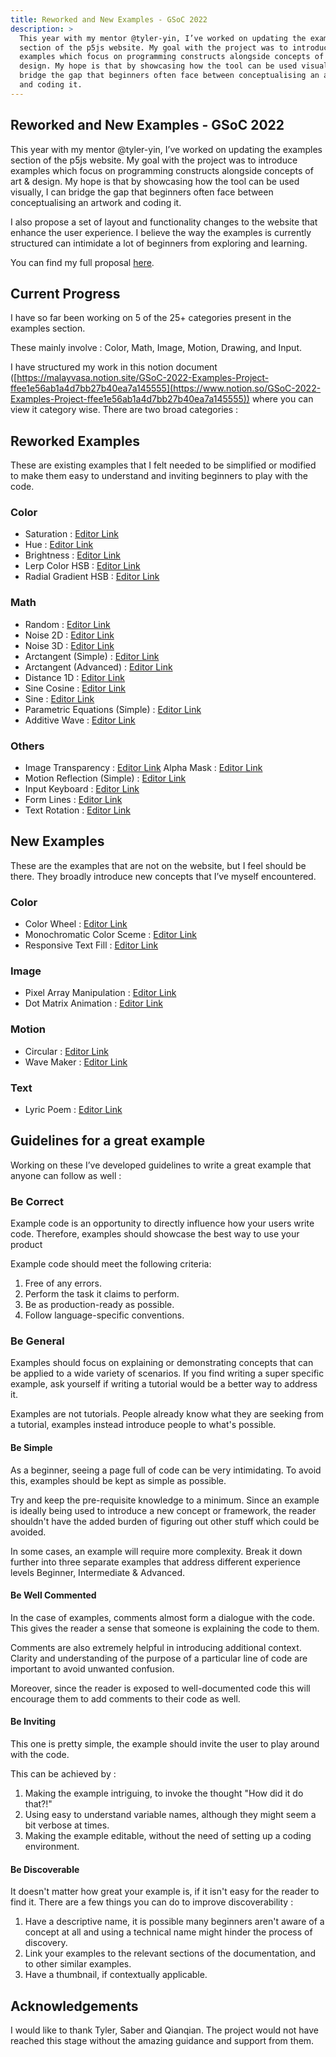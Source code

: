 ```yaml
---
title: Reworked and New Examples - GSoC 2022
description: >
  This year with my mentor @tyler-yin, I’ve worked on updating the examples
  section of the p5js website. My goal with the project was to introduce
  examples which focus on programming constructs alongside concepts of art &
  design. My hope is that by showcasing how the tool can be used visually, I can
  bridge the gap that beginners often face between conceptualising an artwork
  and coding it.
---
```

## Reworked and New Examples - GSoC 2022

This year with my mentor @tyler-yin, I’ve worked on updating the examples section of the p5js website. My goal with the project was to introduce examples which focus on programming constructs alongside concepts of art & design. My hope is that by showcasing how the tool can be used visually, I can bridge the gap that beginners often face between conceptualising an artwork and coding it.

I also propose a set of layout and functionality changes to the website that enhance the user experience. I believe the way the examples is currently structured can intimidate a lot of beginners from exploring and learning.

You can find my full proposal [here](https://summerofcode.withgoogle.com/media/user/bad5e07f0969/proposal/gAAAAABjD1624v_zls-M-HNtpmsqjHRz0xzwXQuSzMLP3JgcdJ2uEMqJ5r4URH1Gk4qmJFMhS3f2zuuAvFglM-TFS2VWbtQGjccnF3FzmW6FwG1T4l6Y9I4=.pdf).

## Current Progress

I have so far been working on 5 of the 25+ categories present in the examples section.

These mainly involve : Color, Math, Image, Motion, Drawing, and Input.

I have structured my work in this notion document ([https://malayvasa.notion.site/GSoC-2022-Examples-Project-ffee1e56ab1a4d7bb27b40ea7a145555](https://www.notion.so/GSoC-2022-Examples-Project-ffee1e56ab1a4d7bb27b40ea7a145555)) where you can view it category wise. There are two broad categories :

## Reworked Examples

These are existing examples that I felt needed to be simplified or modified to make them easy to understand and inviting beginners to play with the code.

### Color

* Saturation : [Editor Link](https://editor.p5js.org/malayvasa2001/sketches/D_diJGx3z)
* Hue : [Editor Link](https://editor.p5js.org/malayvasa2001/sketches/cp-vOyVaN)
* Brightness : [Editor Link](https://editor.p5js.org/malayvasa2001/sketches/ePCMD0Qva)
* Lerp Color HSB : [Editor Link](https://editor.p5js.org/malayvasa2001/sketches/MXJuQ6PXQ)
* Radial Gradient HSB : [Editor Link](https://editor.p5js.org/malayvasa2001/sketches/oLbAZAYiu)

### Math

* Random : [Editor Link](https://editor.p5js.org/malayvasa2001/sketches/q4UHuGgOf)
* Noise 2D : [Editor Link](https://editor.p5js.org/malayvasa2001/sketches/vMJrphk9M)
* Noise 3D : [Editor Link](https://editor.p5js.org/malayvasa2001/sketches/lk1oVQzbx)
* Arctangent (Simple) : [Editor Link](https://editor.p5js.org/malayvasa2001/sketches/jaiw_N5sb)
* Arctangent (Advanced) : [Editor Link](https://editor.p5js.org/malayvasa2001/sketches/2yRK0w1q6)
* Distance 1D : [Editor Link](https://editor.p5js.org/malayvasa2001/sketches/UL3NmUPa6)
* Sine Cosine : [Editor Link](https://editor.p5js.org/malayvasa2001/sketches/pGHOS_8ks)
* Sine : [Editor Link](https://editor.p5js.org/malayvasa2001/sketches/fP-4RSNHR)
* Parametric Equations (Simple) : [Editor Link](https://editor.p5js.org/malayvasa/sketches/7oeYm1cPy)
* Additive Wave : [Editor Link](https://editor.p5js.org/malayvasa2001/sketches/O_mktBiqU)

### Others

* Image
  Transparency : [Editor Link](https://editor.p5js.org/malayvasa2001/sketches/FHFm3jHQv)
  Alpha Mask : [Editor Link](https://editor.p5js.org/malayvasa2001/sketches/CARbnWpzw)
* Motion
  Reflection (Simple) : [Editor Link](https://editor.p5js.org/malayvasa2001/sketches/jtmKm8sRx)
* Input
  Keyboard : [Editor Link](https://editor.p5js.org/malayvasa2001/sketches/Pi2EyKvlg)
* Form
  Lines : [Editor Link](https://editor.p5js.org/malayvasa2001/sketches/MgithbMo6)
* Text
  Rotation : [Editor Link](https://editor.p5js.org/malayvasa2001/sketches/QkPp1hvsd)

## New Examples

These are the examples that are not on the website, but I feel should be there. They broadly introduce new concepts that I’ve myself encountered.

### Color

* Color Wheel : [Editor Link](https://editor.p5js.org/malayvasa2001/sketches/9K5GEkGT9)
* Monochromatic Color Sceme : [Editor Link](https://editor.p5js.org/malayvasa2001/sketches/lomRnGCUd)
* Responsive Text Fill : [Editor Link](https://editor.p5js.org/malayvasa2001/sketches/wAO-2_vcL)

### Image

* Pixel Array Manipulation : [Editor Link](https://editor.p5js.org/malayvasa2001/sketches/YTy8LlSFq)
* Dot Matrix Animation : [Editor Link](https://editor.p5js.org/malayvasa2001/sketches/nDxraaJ8u)

### Motion

* Circular : [Editor Link](https://editor.p5js.org/malayvasa2001/sketches/vpNF676Z5)
* Wave Maker : [Editor Link](https://editor.p5js.org/malayvasa2001/sketches/zNeDx6t7M)

### Text

* Lyric Poem : [Editor Link](https://editor.p5js.org/malayvasa2001/sketches/aC1oUxpAo)

## Guidelines for a great example

Working on these I’ve developed guidelines to write a great example that anyone can follow as well :

### Be Correct

Example code is an opportunity to directly influence how your users write code. Therefore, examples should showcase the best way to use your product

Example code should meet the following criteria:

1. Free of any errors.
2. Perform the task it claims to perform.
3. Be as production-ready as possible.
4. Follow language-specific conventions.

### Be General

Examples should focus on explaining or demonstrating concepts that can be applied to a wide variety of scenarios. If you find writing a super specific example, ask yourself if writing a tutorial would be a better way to address it.

Examples are not tutorials. People already know what they are seeking from a tutorial, examples instead introduce people to what's possible.

#### Be Simple

As a beginner, seeing a page full of code can be very intimidating. To avoid this, examples should be kept as simple as possible.

Try and keep the pre-requisite knowledge to a minimum. Since an example is ideally being used to introduce a new concept or framework, the reader shouldn't have the added burden of figuring out other stuff which could be avoided.

In some cases, an example will require more complexity. Break it down further into three separate examples that address different experience levels Beginner, Intermediate & Advanced.

#### Be Well Commented

In the case of examples, comments almost form a dialogue with the code. This gives the reader a sense that someone is explaining the code to them.

Comments are also extremely helpful in introducing additional context. Clarity and understanding of the purpose of a particular line of code are important to avoid unwanted confusion.

Moreover, since the reader is exposed to well-documented code this will encourage them to add comments to their code as well.

#### Be Inviting

This one is pretty simple, the example should invite the user to play around with the code.

This can be achieved by :

1. Making the example intriguing, to invoke the thought "How did it do that?!"
2. Using easy to understand variable names, although they might seem a bit verbose at times.
3. Making the example editable, without the need of setting up a coding environment.

#### Be Discoverable

It doesn't matter how great your example is, if it isn't easy for the reader to find it. There are a few things you can do to improve discoverability :

1. Have a descriptive name, it is possible many beginners aren't aware of a concept at all and using a technical name might hinder the process of discovery.
2. Link your examples to the relevant sections of the documentation, and to other similar examples.
3. Have a thumbnail, if contextually applicable.

## Acknowledgements

I would like to thank Tyler, Saber and Qianqian. The project would not have reached this stage without the amazing guidance and support from them.
